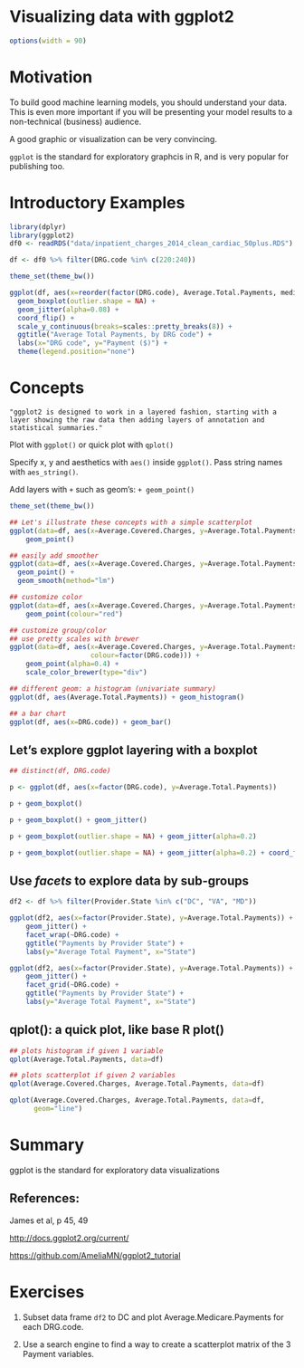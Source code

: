 # Visualizing data with ggplot2
```r
options(width = 90)
```

# Motivation
To build good machine learning models, you should understand your data. This is even more important if you will be presenting your model results to a non-technical (business) audience.

A good graphic or visualization can be very convincing. 

`ggplot` is the standard for exploratory graphcis in R, and is very popular for publishing too.

# Introductory Examples

```r
library(dplyr)
library(ggplot2)
df0 <- readRDS("data/inpatient_charges_2014_clean_cardiac_50plus.RDS")
```
```r
df <- df0 %>% filter(DRG.code %in% c(220:240))
```
```r
theme_set(theme_bw())
```
```r
ggplot(df, aes(x=reorder(factor(DRG.code), Average.Total.Payments, median, order=TRUE), y=Average.Total.Payments, fill=factor(DRG.code))) +
  geom_boxplot(outlier.shape = NA) +
  geom_jitter(alpha=0.08) +
  coord_flip() +
  scale_y_continuous(breaks=scales::pretty_breaks(8)) +
  ggtitle("Average Total Payments, by DRG code") +
  labs(x="DRG code", y="Payment ($)") +
  theme(legend.position="none")
```


# Concepts

	"ggplot2 is designed to work in a layered fashion, starting with a
	layer showing the raw data then adding layers of annotation and
	statistical summaries."


Plot with `ggplot()` or quick plot with `qplot()`

Specify x, y and aesthetics with `aes()` inside `ggplot()`. Pass string names with `aes_string()`.

Add layers with `+` such as geom's: `+ geom_point()`
```r
theme_set(theme_bw())
```

```r
## Let's illustrate these concepts with a simple scatterplot
ggplot(data=df, aes(x=Average.Covered.Charges, y=Average.Total.Payments)) +
    geom_point()

## easily add smoother 
ggplot(data=df, aes(x=Average.Covered.Charges, y=Average.Total.Payments)) +
  geom_point() +
  geom_smooth(method="lm")

## customize color
ggplot(data=df, aes(x=Average.Covered.Charges, y=Average.Total.Payments)) +
    geom_point(colour="red")

## customize group/color
## use pretty scales with brewer
ggplot(data=df, aes(x=Average.Covered.Charges, y=Average.Total.Payments,
                    colour=factor(DRG.code))) +
    geom_point(alpha=0.4) +
    scale_color_brewer(type="div")

## different geom: a histogram (univariate summary)
ggplot(df, aes(Average.Total.Payments)) + geom_histogram()

## a bar chart
ggplot(df, aes(x=DRG.code)) + geom_bar()
```

## Let's explore ggplot layering with a boxplot
```r
## distinct(df, DRG.code)

p <- ggplot(df, aes(x=factor(DRG.code), y=Average.Total.Payments))

p + geom_boxplot()

p + geom_boxplot() + geom_jitter()

p + geom_boxplot(outlier.shape = NA) + geom_jitter(alpha=0.2)

p + geom_boxplot(outlier.shape = NA) + geom_jitter(alpha=0.2) + coord_flip()
```


## Use *facets* to explore data by sub-groups
```r
df2 <- df %>% filter(Provider.State %in% c("DC", "VA", "MD"))

ggplot(df2, aes(x=factor(Provider.State), y=Average.Total.Payments)) +
    geom_jitter() +
    facet_wrap(~DRG.code) + 
    ggtitle("Payments by Provider State") +
    labs(y="Average Total Payment", x="State")

ggplot(df2, aes(x=factor(Provider.State), y=Average.Total.Payments)) +
    geom_jitter() +
    facet_grid(~DRG.code) + 
    ggtitle("Payments by Provider State") +
    labs(y="Average Total Payment", x="State")


```


## qplot(): a quick plot, like base R plot()

```r
## plots histogram if given 1 variable
qplot(Average.Total.Payments, data=df)

## plots scatterplot if given 2 variables
qplot(Average.Covered.Charges, Average.Total.Payments, data=df)

qplot(Average.Covered.Charges, Average.Total.Payments, data=df,
      geom="line")
```


# Summary

ggplot is the standard for exploratory data visualizations

## References:
James et al, p 45, 49

[http://docs.ggplot2.org/current/](http://docs.ggplot2.org/current/)

[https://github.com/AmeliaMN/ggplot2_tutorial](https://github.com/AmeliaMN/ggplot2_tutorial)

# Exercises

1. Subset data frame `df2` to DC and plot Average.Medicare.Payments for each DRG.code.

2. Use a search engine to find a way to create a scatterplot matrix of the 3 Payment variables. 
